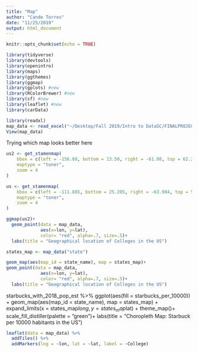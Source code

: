 ```yaml
---
title: "Map"
author: "Cande Torres"
date: "11/25/2019"
output: html_document
---
```


```r
knitr::opts_chunk$set(echo = TRUE)
```

```r
library(tidyverse)
library(devtools) 
library(openintro)
library(maps)
library(ggthemes) 
library(ggmap)
library(gplots) #new
library(RColorBrewer) #new
library(sf) #new
library(leaflet) #new
library(carData) 
```

```r
library(readxl)
map_data <- read_excel("~/Desktop/Fall 2019/Intro to DataSC/FINALPROJECT/map-data.xlsx")
View(map_data)
```

Trying which map looks better here
```r
us2 <- get_stamenmap(
    bbox = c(left = -156.88, bottom = 13.50, right = -61.08, top = 62.27), 
    maptype = "toner",
    zoom = 4
)
```

```r
us <- get_stamenmap(
    bbox = c(left = -111.885, bottom = 25.205, right = -63.984, top = 50.903), 
    maptype = "toner",
    zoom = 4
)
```

```r
ggmap(us2)+
  geom_point(data = map_data,
             aes(x=lon, y=lat),
             color= "red", alpha=.7, size=.5)+
  labs(title = "Geographical location of Colleges in the US")

```
```r
states_map <- map_data("state")

geom_map(aes(map_id = state_name), map = states_map)+
geom_point(data = map_data,
             aes(x=lon, y=lat),
             color= "red", alpha=.7, size=.5)+
  labs(title = "Geographical location of Colleges in the US")

```

             
starbucks_with_2018_pop_est %>% 
  ggplot(aes(fill = starbucks_per_10000)) +
  geom_map(aes(map_id = state_name), map = states_map) +
  expand_limits(x = states_map$long, y = states_map$lat) + 
  theme_map()+
  scale_fill_distiller(palette = "green")+
  labs(title = "Choropleth Map: Starbuck per 10000 habitants in the US")
  
  
```r
leaflet(data = map_data) %>% 
  addTiles() %>% 
  addMarkers(lng = ~lon, lat = ~lat, label = ~College) 
```
  
  